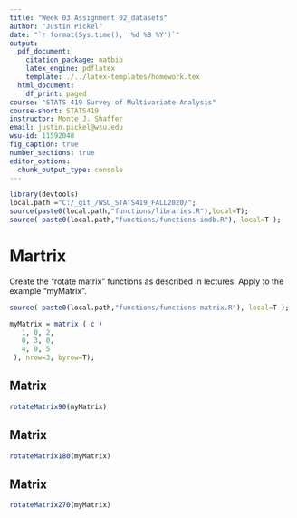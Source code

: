 ```yaml
---
title: "Week 03 Assignment 02_datasets"
author: "Justin Pickel"
date: "`r format(Sys.time(), '%d %B %Y')`"
output:
  pdf_document:
    citation_package: natbib
    latex_engine: pdflatex
    template: ./../latex-templates/homework.tex
  html_document:
    df_print: paged
course: "STATS 419 Survey of Multivariate Analysis"
course-short: STATS419
instructor: Monte J. Shaffer
email: justin.pickel@wsu.edu
wsu-id: 11592048
fig_caption: true
number_sections: true
editor_options: 
  chunk_output_type: console
---
```

```r
library(devtools)
local.path ="C:/_git_/WSU_STATS419_FALL2020/";
source(paste0(local.path,"functions/libraries.R"),local=T);
source( paste0(local.path,"functions/functions-imdb.R"), local=T );
```
# Martrix
Create the "rotate matrix" functions as described in lectures.  Apply to the example "myMatrix".

```r
source( paste0(local.path,"functions/functions-matrix.R"), local=T );

myMatrix = matrix ( c (
   1, 0, 2,
   0, 3, 0,
   4, 0, 5
 ), nrow=3, byrow=T);

```
## Matrix
```r
rotateMatrix90(myMatrix)
```
\newpage
## Matrix
```r
rotateMatrix180(myMatrix)
```
## Matrix
```r
rotateMatrix270(myMatrix)
```

```r

```
